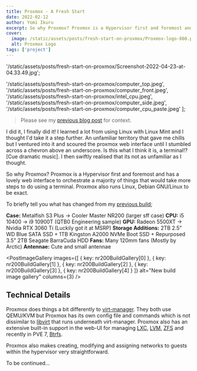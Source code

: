 ```yaml
---
title: Proxmox - A Fresh Start
date: 2022-02-12
author: Yomi Ikuru
excerpt: So why Proxmox? Proxmox is a Hypervisor first and foremost and has a lovely web interface to orchestrate a majority of things that would take more steps to do using a terminal. Proxmox also runs Linux, Debian GNU/Linux to be exact.
cover:
  image: /static/assets/posts/fresh-start-on-proxmox/Proxmox-logo-860.png
  alt: Proxmox Logo
tags: ['project']
---
```



  '/static/assets/posts/fresh-start-on-proxmox/Screenshot-2022-04-23-at-04.33.49.jpg';

  '/static/assets/posts/fresh-start-on-proxmox/computer_top.jpeg',
  '/static/assets/posts/fresh-start-on-proxmox/computer_front.jpeg',
  '/static/assets/posts/fresh-start-on-proxmox/intel_cpu.jpeg',
  '/static/assets/posts/fresh-start-on-proxmox/computer_side.jpeg',
  '/static/assets/posts/fresh-start-on-proxmox/computer_cpu_paste.jpeg'
];

> Please see my [previous blog post](/sff-server-pc) for context.

I did it, I finally did it! I learned a lot from using Linux with Linux Mint and I thought I'd take it a step further. An unfamiliar territory that gave me chills but I ventured into it and scoured the proxmox web interface until I stumbled across a chevron above an underscore. Is this what I think it is, a terminal!? \[Cue dramatic music\]. I then swiftly realised that its not as unfamiliar as I thought.

<PostImage key={linuxMeme} alt="Always has been Linux - source: r/linuxmemes by u/parkerlreed" />

So why Proxmox? Proxmox is a Hypervisor first and foremost and has a lovely web interface to orchestrate a majority of things that would take more steps to do using a terminal. Proxmox also runs Linux, Debian GNU/Linux to be exact.

<PostImage key={proxmoxDashboard} alt="Proxmox web interface" />

To briefly tell you what has changed from my [previous build](/sff-server-pc);

**Case:** Metalfish S3 Plus -> Cooler Master NR200 (larger sff case)
**CPU:** i5 10400 -> i9 10900T (QTB0 Engineering sample)
**GPU:** Radeon 5500XT -> Nvidia RTX 3060 Ti (Luckily got it at MSRP)
**Storage Additions:** 2TB 2.5" WD Blue SATA SSD + 1TB Kingston A2000 NVMe Boot SSD + Repurposed 3.5" 2TB Seagate BarraCuda HDD
**Fans:** Many 120mm fans (Mostly by Arctic)
**Antennae:** Cute and small antennae

<PostImageGallery
  images={[
    { key: nr200BuildGallery[0] },
    { key: nr200BuildGallery[1] },
    { key: nr200BuildGallery[2] },
    { key: nr200BuildGallery[3] },
    { key: nr200BuildGallery[4] }
  ]}
  alt="New build image gallery"
  columns={3}
/>

## Technical Details

Proxmox does things a bit differently to [virt-manager](https://virt-manager.org). They both use QEMU/KVM but Proxmox has its own config file and commands which is not dissimilar to [libvirt](https://en.wikipedia.org/wiki/Libvirt) that runs underneath virt-manager. Proxmox also has an extensive built-in support in the web-UI for managing [LXC](https://en.wikipedia.org/wiki/LXC), [LVM](<https://en.wikipedia.org/wiki/Logical_Volume_Manager_(Linux)>), [ZFS](https://en.wikipedia.org/wiki/ZFS) and recently in PVE 7, [Btrfs](https://en.wikipedia.org/wiki/Btrfs).

Proxmox also makes creating, modifying and assigning networks to guests within the hypervisor very straightforward.

To be continued...
